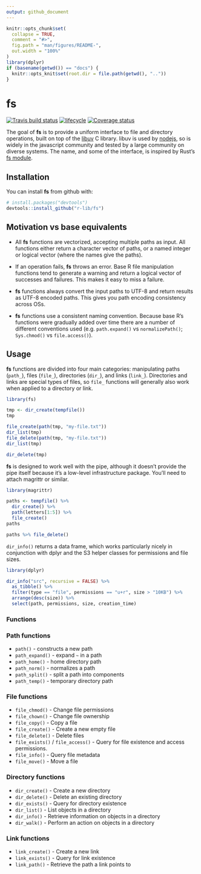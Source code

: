 ```yaml
---
output: github_document
---
```


<!-- README.md is generated from README.Rmd. Please edit that file -->

```r
knitr::opts_chunk$set(
  collapse = TRUE,
  comment = "#>",
  fig.path = "man/figures/README-",
  out.width = "100%"
)
library(dplyr)
if (basename(getwd()) == "docs") {
  knitr::opts_knit$set(root.dir = file.path(getwd(), ".."))
}
```

# fs
[![Travis build status](https://travis-ci.org/r-lib/fs.svg?branch=master)](https://travis-ci.org/r-lib/fs)
[![lifecycle](https://img.shields.io/badge/lifecycle-experimental-orange.svg)](https://img.shields.io/badge/lifecycle-experimental-orange.svg)
[![Coverage status](https://codecov.io/gh/r-lib/fs/branch/master/graph/badge.svg)](https://codecov.io/github/r-lib/fs?branch=master)

The goal of **fs** is to provide a uniform interface to file and directory operations, built on top of the [libuv](http://docs.libuv.org/en/v1.x/fs.html) C library. libuv is used by [nodejs](https://nodejs.org), so is widely in the javascript community and tested by a large community on diverse systems. The name, and some of the interface, is inspired by Rust's [fs module](https://doc.rust-lang.org/std/fs/index.html).

## Installation

You can install **fs** from github with:

``` r
# install.packages("devtools")
devtools::install_github("r-lib/fs")
```

## Motivation vs base equivalents

* All **fs** functions are vectorized, accepting multiple paths as input.
  All functions either return a character vector of paths, or
  a named integer or logical vector (where the names give the paths).

* If an operation fails, **fs** throws an error. Base R file manipulation functions
  tend to generate a warning and return a logical vector of successes and
  failures. This makes it easy to miss a failure.

* **fs** functions always convert the input paths to UTF-8 and return results as
  UTF-8 encoded paths. This gives you path encoding consistency across OSs.

* **fs** functions use a consistent naming convention. Because base R's functions
  were gradually added over time there are a number of different conventions 
  used (e.g. `path.expand()` vs `normalizePath()`; `Sys.chmod()` vs 
  `file.access()`).

## Usage

**fs** functions are divided into four main categories: manipulating paths 
(`path_`), files (`file_`), directories (`dir_`), and links (`link_`). 
Directories and links are special types of files, so `file_` functions 
will generally also work when applied to a directory or link.

```r
library(fs)

tmp <- dir_create(tempfile())
tmp

file_create(path(tmp, "my-file.txt"))
dir_list(tmp)
file_delete(path(tmp, "my-file.txt"))
dir_list(tmp)

dir_delete(tmp)
```

**fs** is designed to work well with the pipe, although it doesn't provide the 
pipe itself because it's a low-level infrastructure package. You'll need to
attach magrittr or similar.

```r
library(magrittr)

paths <- tempfile() %>%
  dir_create() %>%
  path(letters[1:5]) %>%
  file_create() 
paths

paths %>% file_delete()
```

`dir_info()` returns a data frame, which works particularly nicely in conjunction with dplyr and the S3 helper classes for permissions and file sizes.

```r
library(dplyr)

dir_info("src", recursive = FALSE) %>%
  as_tibble() %>%
  filter(type == "file", permissions == "u+r", size > "10KB") %>%
  arrange(desc(size)) %>%
  select(path, permissions, size, creation_time)
```

### Functions

### Path functions

- `path()` - constructs a new path
- `path_expand()` - expand `~` in a path
- `path_home()` - home directory path
- `path_norm()` - normalizes a path
- `path_split()` - split a path into components
- `path_temp()` - temporary directory path

### File functions

- `file_chmod()` - Change file permissions
- `file_chown()` - Change file ownership
- `file_copy()` - Copy a file
- `file_create()` - Create a new empty file
- `file_delete()` - Delete files
- `file_exists()` / `file_access()` - Query for file existence and access permissions.
- `file_info()` - Query file metadata
- `file_move()` - Move a file

### Directory functions

- `dir_create()` -  Create a new directory
- `dir_delete()` - Delete an existing directory
- `dir_exists()` - Query for directory existence
- `dir_list()` - List objects in a directory
- `dir_info()` - Retrieve information on objects in a directory
- `dir_walk()` - Perform an action on objects in a directory

### Link functions

- `link_create()` - Create a new link
- `link_exists()` - Query for link existence
- `link_path()` - Retrieve the path a link points to
